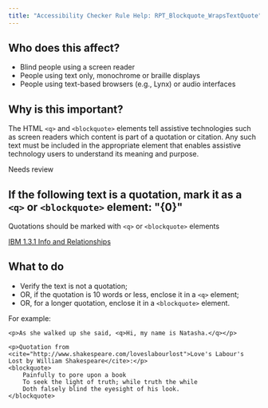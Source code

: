 ```yaml
---
title: "Accessibility Checker Rule Help: RPT_Blockquote_WrapsTextQuote"
---
```


<div className="toolHelp">
<Row>
<Column colLg={5} colMd={3} colSm={4} className="toolLeft">

## Who does this affect?

 * Blind people using a screen reader
 * People using text only, monochrome or braille displays
 * People using text-based browsers (e.g., Lynx) or audio interfaces

## Why is this important?

The HTML `<q>` and `<blockquote>` elements tell assistive technologies such as screen readers which content is part of a quotation or citation. Any such text must be included in the appropriate element that enables assistive technology users to understand its meaning and purpose.

</Column>
<Column colLg={11} colMd={5} colSm={4} className="toolMain">

<div className="level-violation">
Needs review
</div>

## If the following text is a quotation, mark it as a `<q>` or `<blockquote>` element: "{0}"
Quotations should be marked with `<q>` or `<blockquote>` elements

[IBM 1.3.1 Info and Relationships](http://www.ibm.com/able/guidelines/ci162/info_and_relationships.html)

<div id="elementLocation">
</div>

## What to do

 * Verify the text is not a quotation;
 * OR, if the quotation is 10 words or less, enclose it in a `<q>` element;
 * OR, for a longer quotation, enclose it in a `<blockquote>` element.

For example:

```
<p>As she walked up she said, <q>Hi, my name is Natasha.</q></p>

<p>Quotation from <cite="http://www.shakespeare.com/loveslabourlost">Love's Labour's Lost by William Shakespeare</cite>:</p>
<blockquote>
	Painfully to pore upon a book
	To seek the light of truth; while truth the while
	Doth falsely blind the eyesight of his look.
</blockquote>
```

</Column>
</Row>
</div>
